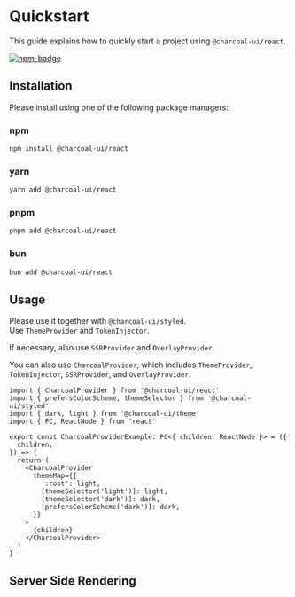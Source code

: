 
<Meta title="react/README" />

# Quickstart

This guide explains how to quickly start a project using `@charcoal-ui/react`.

[![npm-badge](https://img.shields.io/npm/v/@charcoal-ui/react?label=%40charcoal-ui%2Freact&style=flat-square&logo=npm)](https://www.npmjs.com/package/@charcoal-ui/react)

## Installation

Please install using one of the following package managers:

### npm

```bash
npm install @charcoal-ui/react
```

### yarn

```bash
yarn add @charcoal-ui/react
```

### pnpm

```bash
pnpm add @charcoal-ui/react
```

### bun

```bash
bun add @charcoal-ui/react
```

## Usage

Please use it together with `@charcoal-ui/styled`.  
Use `ThemeProvider` and `TokenInjector`.

If necessary, also use `SSRProvider` and `OverlayProvider`.

You can also use `CharcoalProvider`, which includes `ThemeProvider`, `TokenInjector`, `SSRProvider`, and `OverlayProvider`.

```tsx
import { CharcoalProvider } from '@charcoal-ui/react'
import { prefersColorScheme, themeSelector } from '@charcoal-ui/styled'
import { dark, light } from '@charcoal-ui/theme'
import { FC, ReactNode } from 'react'

export const CharcoalProviderExample: FC<{ children: ReactNode }> = ({
  children,
}) => {
  return (
    <CharcoalProvider
      themeMap={{
        ':root': light,
        [themeSelector('light')]: light,
        [themeSelector('dark')]: dark,
        [prefersColorScheme('dark')]: dark,
      }}
    >
      {children}
    </CharcoalProvider>
  )
}
```

## Server Side Rendering
